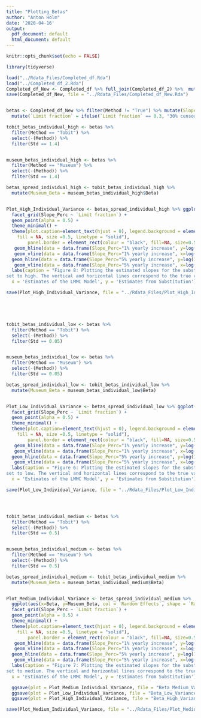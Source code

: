 ```yaml
---
title: "Plotting_Betas"
author: "Anton Holm"
date: '2020-04-16'
output:
  pdf_document: default
  html_document: default
---
```


```r
knitr::opts_chunk$set(echo = FALSE)

library(tidyverse)
```

```r
load("../Rdata_Files/Completed_df.Rda")
load("../Completed_df_2.Rda")
Completed_df_New <- Completed_df %>% full_join(Completed_df_2) %>%  mutate(`Random Effects` = replace(`Random Effects`, `Random Effects` == "HIGH", "High"))
save(Completed_df_New, file = "../Rdata_Files/Completed_df_New.Rda")


betas <- Completed_df_New %>% filter(Method != "True") %>% mutate(Slope_Perc = ifelse(Slope < 0.01, "1% yearly increase", "5% yearly increase")) %>% 
  mutate(`Limit fraction` = ifelse(`Limit fraction` == 0.3, "30% censoring", "60% Censoring"))
```

```r
tobit_betas_individual_high <- betas %>% 
  filter(Method == "Tobit") %>% 
  select(-(Method)) %>% 
  filter(Std == 1.4)


museum_betas_individual_high <- betas %>% 
  filter(Method == "Museum") %>% 
  select(-(Method)) %>% 
  filter(Std == 1.4)

betas_spread_individual_high <- tobit_betas_individual_high %>% 
  mutate(Museum_Beta = museum_betas_individual_high$Beta)


Plot_High_Individual_Variance <- betas_spread_individual_high %>% ggplot(aes(x=Beta, y=Museum_Beta, col = `Random Effects`, shape = `Random Effects`)) +
  facet_grid(Slope_Perc ~ `Limit fraction`) +
  geom_point(alpha = 0.5) + 
  theme_minimal() +
  theme(plot.caption=element_text(hjust = 0), legend.background = element_rect(color = "black", 
    fill = NA, size =0.5, linetype = "solid"),
        panel.border = element_rect(colour = "black", fill=NA, size=0.5),legend.title = element_text(color = "black", size = 8), legend.position = "top")+ 
   geom_hline(data = data.frame(Slope_Perc="1% yearly increase", y=log(1.01)), mapping=aes(yintercept=y)) +
   geom_vline(data = data.frame(Slope_Perc="1% yearly increase", x=log(1.01)), mapping=aes(xintercept=x)) +
  geom_hline(data = data.frame(Slope_Perc="5% yearly increase", y=log(1.05)), mapping=aes(yintercept=y))+
   geom_vline(data = data.frame(Slope_Perc="5% yearly increase", x=log(1.05)), mapping=aes(xintercept=x)) +
  labs(caption = "Figure 8: Plotting the estimated slopes for the substitution method and the LMMC model against eachother having the variance of individual specimens
set to high. The vertical and horizontal lines correspond to the true value of the slope.",
  x = 'Estimates of the LMMC Model', y = 'Estimates from Substitution')

save(Plot_High_Individual_Variance, file = "../Rdata_Files/Plot_High_Individual_Variance.Rda")





tobit_betas_individual_low <- betas %>% 
  filter(Method == "Tobit") %>% 
  select(-(Method)) %>% 
  filter(Std == 0.05)


museum_betas_individual_low <- betas %>% 
  filter(Method == "Museum") %>% 
  select(-(Method)) %>% 
  filter(Std == 0.05)

betas_spread_individual_low <- tobit_betas_individual_low %>% 
  mutate(Museum_Beta = museum_betas_individual_low$Beta)


Plot_Low_Individual_Variance <- betas_spread_individual_low %>% ggplot(aes(x=Beta, y=Museum_Beta, col = `Random Effects`, shape = `Random Effects`)) +
  facet_grid(Slope_Perc ~ `Limit fraction`) +
  geom_point(alpha = 0.5) + 
  theme_minimal() +
  theme(plot.caption=element_text(hjust = 0), legend.background = element_rect(color = "black", 
    fill = NA, size =0.5, linetype = "solid"),
        panel.border = element_rect(colour = "black", fill=NA, size=0.5),legend.title = element_text(color = "black", size = 8), legend.position = "top")+ 
   geom_hline(data = data.frame(Slope_Perc="1% yearly increase", y=log(1.01)), mapping=aes(yintercept=y)) +
   geom_vline(data = data.frame(Slope_Perc="1% yearly increase", x=log(1.01)), mapping=aes(xintercept=x)) +
  geom_hline(data = data.frame(Slope_Perc="5% yearly increase", y=log(1.05)), mapping=aes(yintercept=y))+
   geom_vline(data = data.frame(Slope_Perc="5% yearly increase", x=log(1.05)), mapping=aes(xintercept=x)) +
  labs(caption = "Figure 6: Plotting the estimated slopes for the substitution method and the LMMC model against eachother having the variance of individual specimens 
set to low. The vertical and horizontal lines correspond to the true value of the slope.",
  x = 'Estimates of the LMMC Model', y = 'Estimates from Substitution')

save(Plot_Low_Individual_Variance, file = "../Rdata_Files/Plot_Low_Individual_Variance.Rda")




tobit_betas_individual_medium <- betas %>% 
  filter(Method == "Tobit") %>% 
  select(-(Method)) %>% 
  filter(Std == 0.5)


museum_betas_individual_medium <- betas %>% 
  filter(Method == "Museum") %>% 
  select(-(Method)) %>% 
  filter(Std == 0.5)

betas_spread_individual_medium <- tobit_betas_individual_medium %>% 
  mutate(Museum_Beta = museum_betas_individual_medium$Beta)


Plot_Medium_Individual_Variance <- betas_spread_individual_medium %>% 
  ggplot(aes(x=Beta, y=Museum_Beta, col = `Random Effects`, shape = `Random Effects`)) +
  facet_grid(Slope_Perc ~ `Limit fraction`) +
  geom_point(alpha = 0.5) + 
  theme_minimal() +
  theme(plot.caption=element_text(hjust = 0), legend.background = element_rect(color = "black", 
    fill = NA, size =0.5, linetype = "solid"),
        panel.border = element_rect(colour = "black", fill=NA, size=0.5),legend.title = element_text(color = "black", size = 8), legend.position = "top")+ 
   geom_hline(data = data.frame(Slope_Perc="1% yearly increase", y=log(1.01)), mapping=aes(yintercept=y)) +
   geom_vline(data = data.frame(Slope_Perc="1% yearly increase", x=log(1.01)), mapping=aes(xintercept=x)) +
  geom_hline(data = data.frame(Slope_Perc="5% yearly increase", y=log(1.05)), mapping=aes(yintercept=y))+
   geom_vline(data = data.frame(Slope_Perc="5% yearly increase", x=log(1.05)), mapping=aes(xintercept=x)) +
  labs(caption = "Figure 7: Plotting the estimated slopes for the substitution method and the LMMC model against eachother having the variance of individual specimens
set to medium. The vertical and horizontal lines correspond to the true value of the slope.",
  x = 'Estimates of the LMMC Model', y = 'Estimates from Substitution')

  ggsave(plot = Plot_Medium_Individual_Variance, file = "Beta_Medium_Variance.pdf", scale = 1.5, width = 6)
  ggsave(plot = Plot_Low_Individual_Variance, file = "Beta_Low_Variance.pdf", scale = 1.5, width = 6)
  ggsave(plot = Plot_High_Individual_Variance, file = "Beta_High_Variance.pdf", scale = 1.5, width = 6)

save(Plot_Medium_Individual_Variance, file = "../Rdata_Files/Plot_Medium_Individual_Variance.Rda")
```